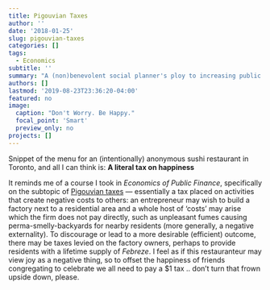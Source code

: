 ```yaml
---
title: Pigouvian Taxes
author: ''
date: '2018-01-25'
slug: pigouvian-taxes
categories: []
tags:
  - Economics
subtitle: ''
summary: "A (non)benevolent social planner's ploy to increasing public finances"
authors: []
lastmod: '2019-08-23T23:36:20-04:00'
featured: no
image:
  caption: "Don't Worry. Be Happy."
  focal_point: 'Smart'
  preview_only: no
projects: []
---
```


Snippet of the menu for an (intentionally) anonymous sushi restaurant in Toronto, and all I can think is: **A literal tax on happiness**  

It reminds me of a course I took in _Economics of Public Finance_, specifically on the subtopic of [Pigouvian taxes](https://en.wikipedia.org/wiki/Pigovian_tax) — essentially a tax placed on activities that create negative costs to others: an entrepreneur may wish to build a factory next to a residential area and a whole host of 'costs' may arise which the firm does not pay directly, such as unpleasant fumes causing perma-smelly-backyards for nearby residents (more generally, a negative externality).  To discourage or lead to a more desirable (efficient) outcome, there may be taxes levied on the factory owners, perhaps to provide residents with a lifetime supply of _Febreze_.  I feel as if this restauranteur may view joy as a negative thing, so to offset the happiness of friends congregating to celebrate we all need to pay a $1 tax .. don't turn that frown upside down, please.